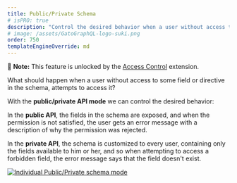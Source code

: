 ```yaml
---
title: Public/Private Schema
# isPRO: true
description: "Control the desired behavior when a user without access to some field or directive in the schema attempts to access it."
# image: /assets/GatoGraphQL-logo-suki.png
order: 750
templateEngineOverride: md
---
```


📣 **Note:** This feature is unlocked by the [Access Control](../../../extensions/access-control/) extension.

What should happen when a user without access to some field or directive in the schema, attempts to access it?

With the **public/private API mode** we can control the desired behavior:

In the **public API**, the fields in the schema are exposed, and when the permission is not satisfied, the user gets an error message with a description of why the permission was rejected.

In the **private API**, the schema is customized to every user, containing only the fields available to him or her, and so when attempting to access a forbidden field, the error message says that the field doesn't exist.

<a href="/assets/guides/upstream-pro/acl-public-private-schema-mode.png" target="_blank">![Individual Public/Private schema mode](/assets/guides/upstream-pro/acl-public-private-schema-mode.png "Individual Public/Private schema mode")</a>
